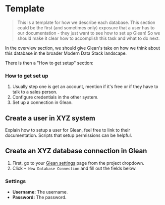 # Template

> This is a template for how we describe each database.
> This section could be the first (and sometimes only) exposure that a user has to
> our documentation - they just want to see how to set up Glean!
> So we should make it clear how to accomplish this task and what to do next.

In the overview section, we should give Glean's take on how we think about this database in the broader Modern Data Stack landscape.

There is then a "How to get setup" section:

### How to get set up

1. Usually step one is get an account, mention if it's free or if they have to talk to a sales person.
2. Configure credentials in the other system.
3. Set up a connection in Glean.

## Create a user in XYZ system

Explain how to setup a user for Glean, feel free to link to their documentation. Scripts that setup permissions can be helpful.

## Create an XYZ database connection in Glean

1. First, go to your [Glean settings](https://glean.io/app/p/settings#database_connections) page from the project dropdown.
2. Click `+ New Database Connection` and fill out the fields below.

### Settings

- **Username:** The username.
- **Password:** The password.
